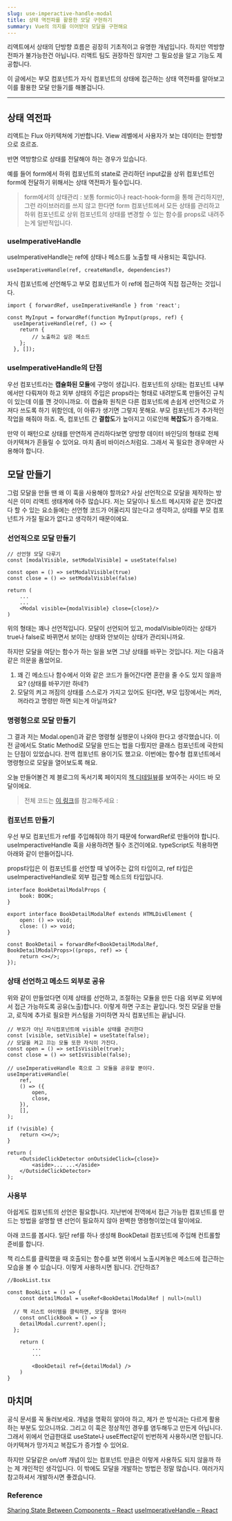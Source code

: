 ```yaml
---
slug: use-imperactive-handle-modal
title: 상태 역전파를 활용한 모달 구현하기
summary: Vue의 의지를 이어받아 모달을 구현해요
---
```


리액트에서 상태의 단방향 흐름은 굉장히 기초적이고 유명한 개념입니다. 하지만 역방향 전파가 불가능한건 아닙니다. 리액트 팀도 권장하진 않지만 그 필요성을 알고 기능도 제공합니다.

이 글에서는 부모 컴포넌트가 자식 컴포넌트의 상태에 접근하는 상태 역전파를 알아보고 이를 활용한 모달 만들기를 해볼겁니다.

---

## 상태 역전파

리액트는 Flux 아키텍쳐에 기반합니다. View 레벨에서 사용자가 보는 데이터는 한방향으로 흐르죠.

반면 역방향으로 상태를 전달해야 하는 경우가 있습니다.

예를 들어 form에서 하위 컴포넌트의 state로 관리하던 input값을 상위 컴포넌트인 form에 전달하기 위해서는 상태 역전파가 필수입니다.

> form에서의 상태관리 : 보통 formic이나 react-hook-form을 통해 관리하지만, 그런 라이브러리를 쓰지 않고 한다면 form 컴포넌트에서 모든 상태를 관리하고 하위 컴포넌트로 상위 컴포넌트의 상태를 변경할 수 있는 함수를 props로 내려주는게 일반적입니다.

### useImperativeHandle

useImperativeHandle는 ref에 상태나 메소드를 노출할 때 사용되는 훅입니다.

```tsx
useImperativeHandle(ref, createHandle, dependencies?)
```

자식 컴포넌트에 선언해두고 부모 컴포넌트가 이 ref에 접근하여 직접 접근하는 것입니다.

```tsx
import { forwardRef, useImperativeHandle } from 'react';

const MyInput = forwardRef(function MyInput(props, ref) {
  useImperativeHandle(ref, () => {
    return {
		// 노출하고 싶은 메소드
    };
  }, []);
```

### useImperativeHandle의 단점

우선 컴포넌트라는 **캡슐화된 모듈**에 구멍이 생깁니다. 컴포넌트의 상태는 컴포넌트 내부에서만 다뤄져야 하고 외부 상태의 주입은 props라는 형태로 내려받도록 만들어진 규칙이 있는데 이를 깬 것이니까요. 이 캡슐화 원칙은 다른 컴포넌트에 손쉽게 선언적으로 가져다 쓰도록 하기 위함인데, 이 아류가 생기면 그렇지 못해요. 부모 컴포넌트가 추가적인 작업을 해줘야 하죠. 즉, 컴포넌트 간 **결합도**가 높아지고 이로인해 **복잡도**가 증가해요.

만약 이 패턴으로 상태를 만연하게 관리하다보면 양방향 데이터 바인딩의 형태로 전체 아키텍쳐가 흔들릴 수 있어요. 마치 좀비 바이러스처럼요. 그래서 꼭 필요한 경우에만 사용해야 합니다.

## 모달 만들기

그럼 모달을 만들 땐 왜 이 훅을 사용해야 할까요? 사실 선언적으로 모달을 제작하는 방식은 이미 리액트 생태계에 아주 많습니다. 저는 모달이나 토스트 메시지와 같은 껐다켰다 할 수 있는 요소들에는 선언형 코드가 어울리지 않는다고 생각하고, 상태를 부모 컴포넌트가 가질 필요가 없다고 생각하기 때문이에요.

### 선언적으로 모달 만들기

```tsx
// 선언형 모달 다루기
const [modalVisible, setModalVisible] = useState(false)

const open = () => setModalVisible(true)
const close = () => setModalVisible(false)

return (
	...
	...
	<Modal visible={modalVisible} close={close}/>
)
```

위의 형태는 꽤나 선언적입니다. 모달이 선언되어 있고, modalVisible이라는 상태가 true나 false로 바뀌면서 보이는 상태와 안보이는 상태가 관리되니까요.

하지만 모달을 여닫는 함수가 하는 일을 보면 그냥 상태를 바꾸는 것입니다. 저는 다음과 같은 의문을 품었어요.

1. 꽤 긴 메소드나 함수에서 이와 같은 코드가 들어간다면 혼란을 줄 수도 있지 않을까요? (상태를 바꾸기만 하네?)
2. 모달의 켜고 꺼짐의 상태를 스스로가 가지고 있어도 된다면, 부모 입장에서는 켜라, 꺼라라고 명령만 하면 되는게 아닐까요?

### 명령형으로 모달 만들기

그 결과 저는 Modal.open()과 같은 명령형 실행문이 나와야 한다고 생각했습니다. 이전 글에서도 Static Method로 모달을 만드는 법을 다뤘지만 클래스 컴포넌트에 국한되는 단점이 있었습니다. 전역 컴포넌트 용이기도 했고요. 이번에는 함수형 컴포넌트에서 명령형으로 모달을 열어보도록 해요.

오늘 만들어볼건 제 블로그의 독서기록 페이지의 [책 디테일뷰](/books)를 보여주는 사이드 바 모달이에요.

> 전체 코드는 [이 링크](https://github.com/hojunin/hjinn/blob/main/src/components/bookDetail/index.tsx)를 참고해주세요 :

### 컴포넌트 만들기

우선 부모 컴포넌트가 ref를 주입해줘야 하기 때문에 forwardRef로 만들어야 합니다. useImperactiveHandle 훅을 사용하려면 필수 조건이에요. typeScript도 적용하면 아래와 같이 만들어집니다.

props타입은 이 컴포넌트를 선언할 때 넣어주는 값의 타입이고, ref 타입은 useImperactiveHandle로 외부 접근할 메소드의 타입입니다.

```tsx
interface BookDetailModalProps {
	book: BOOK;
}

export interface BookDetailModalRef extends HTMLDivElement {
	open: () => void;
	close: () => void;
}

const BookDetail = forwardRef<BookDetailModalRef, BookDetailModalProps>((props, ref) => {
	return <></>;
});
```

### 상태 선언하고 메소드 외부로 공유

위와 같이 만들었다면 이제 상태를 선언하고, 조절하는 모듈을 만든 다음 외부로 외부에서 접근 가능하도록 공유(노출)합니다. 이렇게 하면 구조는 끝입니다. 멋진 모달을 만들고, 로직에 추가로 필요한 커스텀을 가미하면 자식 컴포넌트는 끝납니다.

```tsx
// 부모가 아닌 자식컴포넌트에 visible 상태를 관리한다
const [visible, setVisible] = useState(false);
// 모달을 켜고 끄는 모듈 또한 자식이 가진다.
const open = () => setIsVisible(true);
const close = () => setIsVisible(false);

// useImperativeHandle 훅으로 그 모듈을 공유할 뿐이다.
useImperativeHandle(
	ref,
	() => ({
		open,
		close,
	}),
	[],
);

if (!visible) {
	return <></>;
}

return (
	<OutsideClickDetector onOutsideClick={close}>
		<aside>... ...</aside>
	</OutsideClickDetector>
);
```

### 사용부

아쉽게도 컴포넌트의 선언은 필요합니다. 지난번에 전역에서 접근 가능한 컴포넌트를 만드는 방법을 설명할 땐 선언이 필요하지 않아 완벽한 명령형이었는데 말이에요.

아래 코드를 봅시다. 일단 ref를 하나 생성해 BookDetail 컴포넌트에 주입해 컨트롤할 준비를 합니다.

책 리스트를 클릭했을 때 호출되는 함수를 보면 위에서 노출시켜놓은 메소드에 접근하는 모습을 볼 수 있습니다. 이렇게 사용하시면 됩니다. 간단하죠?

```tsx
//BookList.tsx

const BookList = () => {
	const detailModal = useRef<BookDetailModalRef | null>(null)

  // 책 리스트 아이템을 클릭하면, 모달을 열어라
	const onClickBook = () => {
    detailModal.current?.open();
  };

	return (
		...
		...

		<BookDetail ref={detailModal} />
	)
}
```

## 마치며

공식 문서를 꼭 둘러보세요. 개념을 명확히 알아야 하고, 제가 쓴 방식과는 다르게 활용하는 부분도 있으니까요. 그리고 이 훅은 정상적인 경우를 염두해두고 만든게 아닙니다. 그래서 위에서 언급한대로 useState나 useEffect같이 빈번하게 사용하시면 안됩니다. 아키텍쳐가 망가지고 복잡도가 증가할 수 있어요.

하지만 모달같은 on/off 개념이 있는 컴포넌트 만큼은 이렇게 사용하도 되지 않을까 하는 제 개인적인 생각입니다. 이 밖에도 모달을 개발하는 방법은 정말 많습니다. 여러가지 참고하셔서 개발하시면 좋겠습니다.

### Reference

[Sharing State Between Components – React](https://react.dev/learn/sharing-state-between-components)
[useImperativeHandle – React](https://react.dev/reference/react/useImperativeHandle)
